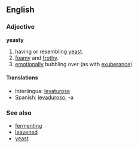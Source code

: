 ==English==
===Adjective===
'''yeasty'''
# having or resembling [[yeast]].
# [[foamy]] and [[frothy]].
# [[emotionally]] bubbling over (as with [[exuberance]])

====Translations====
{{top}}
* Interlingua: [[levaturose]]
* Spanish: [[levaduroso]], -a
{{bottom}}

=== See also ===
*[[fermenting]]
*[[leavened]]
*[[yeast]]